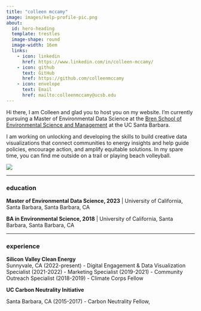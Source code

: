 ```yaml
---
title: "colleen mccamy"
image: images/kelp-profile-pic.png
about: 
  id: hero-heading
  template: trestles
  image-shape: round
  image-width: 16em
  links:
    - icon: linkedin 
      href: https://www.linkedin.com/in/colleen-mccamy/
    - icon: github 
      text: GitHub
      href: https://github.com/colleenmccamy
    - icon: envelope 
      text: Email
      href: mailto:colleenmccamy@ucsb.edu
---
```



Hi there, I am Colleen and glad you to host you on my website. I'm currently pursuing a Master of Environmental Data Science at the [Bren School of Environmental Science and Management](https://bren.ucsb.edu/) at the UC Santa Barbara.

I am working on unlocking and developing the skills to build creative data visualizations that connect communities to energy insights and help guide policies, encourage action, and amplify equitable solutions. In my spare time, you can find me outside on a trail or playing beach volleyball.

::: column-page
![](images/wind_hero_image.png)
:::
------------------------------------------------------------------------

### education

**Master of Environmental Data Science, 2023** \| University of California, Santa Barbara, Santa Barbara, CA

**BA in Environmental Science, 2018** \| University of California, Santa Barbara, Santa Barbara, CA

------------------------------------------------------------------------

### experience

**Silicon Valley Clean Energy**\
Sunnyvale, CA (2022-present) - Digital Engagement & Data Visualization Specialist (2021-2022) - Marketing Specialist (2019-2021) - Community Outreach Specialist (2018-2019) - Climate Corps Fellow

**UC Carbon Neutrality Initiative**

Santa Barbara, CA (2015-2017) - Carbon Neutrality Fellow,
